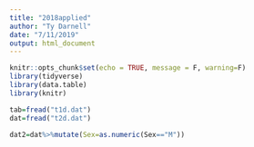 ```yaml
---
title: "2018applied"
author: "Ty Darnell"
date: "7/11/2019"
output: html_document
---
```


```r
knitr::opts_chunk$set(echo = TRUE, message = F, warning=F)
library(tidyverse)
library(data.table)
library(knitr)
```


```r
tab=fread("t1d.dat")
dat=fread("t2d.dat")
```


```r
dat2=dat%>%mutate(Sex=as.numeric(Sex=="M"))
```


```r

```

